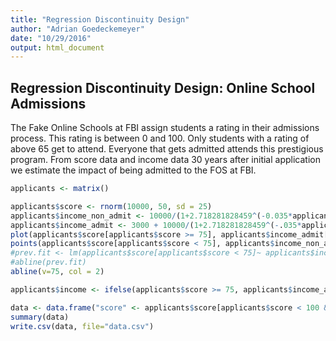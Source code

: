 ```yaml
---
title: "Regression Discontinuity Design"
author: "Adrian Goedeckemeyer"
date: "10/29/2016"
output: html_document
---
```


## Regression Discontinuity Design: Online School Admissions

The Fake Online Schools at FBI assign students a rating in their admissions process. This rating is between 0 and 100. Only students with a rating of above 65 get to attend. Everyone that gets admitted attends this prestigious program. From score data and income data 30 years after initial application we estimate the impact of being admitted to the FOS at FBI. 

```r
applicants <- matrix()

applicants$score <- rnorm(10000, 50, sd = 25)
applicants$income_non_admit <- 10000/(1+2.718281828459^(-0.035*applicants$score)) + rnorm(10000, 0, 1000)
applicants$income_admit <- 3000 + 10000/(1+2.718281828459^(-.035*applicants$score)) + rnorm(10000, 0, 1000)
plot(applicants$score[applicants$score >= 75], applicants$income_admit[applicants$score >= 75], ylim = c(0, 17000), xlim = c(0,100))
points(applicants$score[applicants$score < 75], applicants$income_non_admit[applicants$score < 75], col = 4)
#prev.fit <- lm(applicants$score[applicants$score < 75]~ applicants$income_non_admit[applicants$score < 75])
#abline(prev.fit)
abline(v=75, col = 2)

applicants$income <- ifelse(applicants$score >= 75, applicants$income_admit, applicants$income_non_admit)
```

```r
data <- data.frame("score" <- applicants$score[applicants$score < 100 & applicants$score >0], "income after 30 years" <- applicants$income[applicants$score < 100 & applicants$score >0])
summary(data)
write.csv(data, file="data.csv")
```
